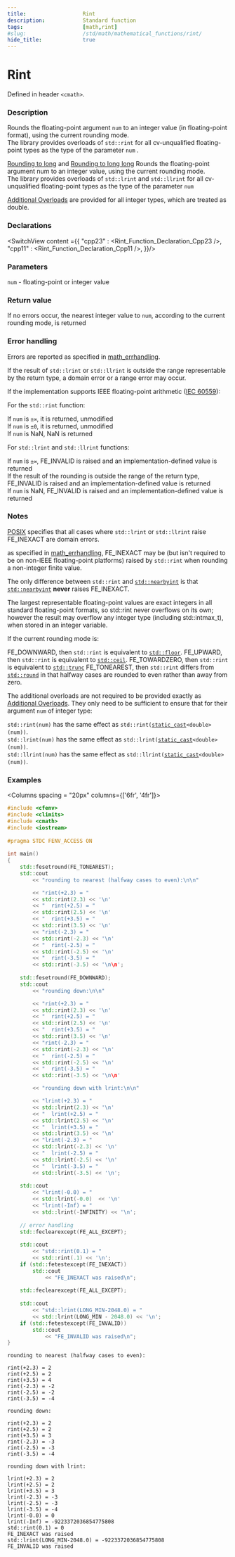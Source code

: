```yaml
---
title:                  Rint
description:            Standard function
tags:                   [math,rint]
#slug:                  /std/math/mathematical_functions/rint/
hide_title:             true
---
```




# Rint

Defined in header `<cmath>`.

### Description

Rounds the floating-point argument <code>num</code> to an integer value (in floating-point format), using the current rounding mode. <br/>
&#8203;<Since v='cpp23'>The library provides overloads of <code>std::rint</code> for all cv-unqualified floating-point types as the type of the parameter <code>num</code> </Since>.

&#8203;<a href='#declarations'>Rounding to long</a> and <a href='#declarations'>Rounding to long long</a> Rounds the floating-point argument num to an integer value, using the current rounding mode. <br/>
&#8203;<Since v='cpp23'>The library provides overloads of <code>std::lrint</code> and <code>std::llrint</code> for all cv-unqualified floating-point types as the type of the parameter <code>num</code> </Since><br/>

&#8203;<a href='#declarations'>Additional Overloads</a> are provided for all integer types, which are treated as <span class='col-lb'>double</span>.

### Declarations

<SwitchView content ={{
    "cpp23" : <Rint_Function_Declaration_Cpp23 />,
    "cpp11" : <Rint_Function_Declaration_Cpp11 />,
}}/>

### Parameters
 
&#8203;<code>num</code> - floating-point or integer value

### Return value

If no errors occur, the nearest integer value to <code>num</code>, according to the current rounding mode, is returned

### Error handling

Errors are reported as specified in <a href='/docs/std/math/math_errhandling'>math_errhandling</a>.

If the result of `std::lrint` or `std::llrint` is outside the range representable by the return type, a domain error or a range error may occur.

If the implementation supports IEEE floating-point arithmetic (<a href='https://www.iso.org/standard/80985.html'>IEC 60559</a>):

For the `std::rint` function:<br/>

If <code>num</code> is `±∞`, it is returned, unmodified<br/>
If <code>num</code> is `±0`, it is returned, unmodified<br/>
If <code>num</code> is NaN, NaN is returned<br/>

For `std::lrint` and `std::llrint` functions:<br/>

If <code>num</code> is `±∞`, FE_INVALID is raised and an implementation-defined value is returned<br/>
If the result of the rounding is outside the range of the return type, FE_INVALID is raised and an implementation-defined value is returned<br/>
If <code>num</code> is NaN, FE_INVALID is raised and an implementation-defined value is returned<br/>

### Notes

[POSIX](https://pubs.opengroup.org/onlinepubs/9699919799/functions/lrint.html) 
specifies that all cases where `std::lrint` or `std::llrint` raise FE_INEXACT are domain errors.

as specified in <a href='/docs/std/math/math_errhandling'>math_errhandling</a>, FE_INEXACT may be (but isn't required to be on non-IEEE floating-point platforms) raised by `std::rint` when rounding a non-integer finite value.

The only difference between `std::rint` and <a href='/docs/std/math/mathematical_functions/nearbyint'><code>std::nearbyint</code></a> is that <a href='/docs/std/math/mathematical_functions/nearbyint'><code>std::nearbyint</code></a> **never** raises FE_INEXACT.

The largest representable floating-point values are exact integers in all standard floating-point formats, so std::rint never overflows on its own; however the result may overflow any integer type (including std::intmax_t), when stored in an integer variable.

If the current rounding mode is:

FE_DOWNWARD, then `std::rint` is equivalent to <a href='/docs/std/math/mathematical_functions/floor'><code>std::floor</code></a>.
FE_UPWARD, then `std::rint` is equivalent to <a href='/docs/std/math/mathematical_functions/ceil'><code>std::ceil</code></a>.
FE_TOWARDZERO, then `std::rint` is equivalent to <a href='/docs/std/math/mathematical_functions/trunc'><code>std::trunc</code></a>
FE_TONEAREST, then `std::rint` differs from <a href='/docs/std/math/mathematical_functions/round'><code>std::round</code></a> in that halfway cases are rounded to even rather than away from zero.

The additional overloads are not required to be provided exactly as <a href='#declarations'>Additional Overloads</a>. They only need to be sufficient to ensure that for their argument <code>num</code> of integer type:

`std::rint(num)` has the same effect as <code>std::rint(<a href='/docs/std/lang-support/static_cast'>static_cast</a>&lt;<span class='col-lb'>double</span>&gt;(num))</code>.<br/>
`std::lrint(num)` has the same effect as <code>std::lrint(<a href='/docs/std/lang-support/static_cast'>static_cast</a>&lt;<span class='col-lb'>double</span>&gt;(num))</code>.<br/>
`std::llrint(num)` has the same effect as <code>std::llrint(<a href='/docs/std/lang-support/static_cast'>static_cast</a>&lt;<span class='col-lb'>double</span>&gt;(num))</code>.<br/>

### Examples

<Columns spacing = "20px" columns={['6fr', '4fr']}>
<div>

```cpp
#include <cfenv>
#include <climits>
#include <cmath>
#include <iostream>
 
#pragma STDC FENV_ACCESS ON
 
int main()
{
    std::fesetround(FE_TONEAREST);
    std::cout 
        << "rounding to nearest (halfway cases to even):\n\n"

        << "rint(+2.3) = " 
        << std::rint(2.3) << '\n'
        << "  rint(+2.5) = " 
        << std::rint(2.5) << '\n'
        << "  rint(+3.5) = " 
        << std::rint(3.5) << '\n'
        << "rint(-2.3) = " 
        << std::rint(-2.3) << '\n'
        << "  rint(-2.5) = " 
        << std::rint(-2.5) << '\n'
        << "  rint(-3.5) = " 
        << std::rint(-3.5) << '\n\n';
 
    std::fesetround(FE_DOWNWARD);
    std::cout 
        << "rounding down:\n\n" 

        << "rint(+2.3) = " 
        << std::rint(2.3) << '\n'
        << "  rint(+2.5) = " 
        << std::rint(2.5) << '\n'
        << "  rint(+3.5) = " 
        << std::rint(3.5) << '\n'
        << "rint(-2.3) = " 
        << std::rint(-2.3) << '\n'
        << "  rint(-2.5) = " 
        << std::rint(-2.5) << '\n'
        << "  rint(-3.5) = " 
        << std::rint(-3.5) << '\n\n'

        << "rounding down with lrint:\n\n" 

        << "lrint(+2.3) = " 
        << std::lrint(2.3) << '\n'
        << "  lrint(+2.5) = " 
        << std::lrint(2.5) << '\n'
        << "  lrint(+3.5) = " 
        << std::lrint(3.5) << '\n'
        << "lrint(-2.3) = " 
        << std::lrint(-2.3) << '\n'
        << "  lrint(-2.5) = " 
        << std::lrint(-2.5) << '\n'
        << "  lrint(-3.5) = " 
        << std::lrint(-3.5) << '\n';
 
    std::cout 
        << "lrint(-0.0) = " 
        << std::lrint(-0.0)  << '\n'
        << "lrint(-Inf) = " 
        << std::lrint(-INFINITY) << '\n';
 
    // error handling
    std::feclearexcept(FE_ALL_EXCEPT);
 
    std::cout 
        << "std::rint(0.1) = " 
        << std::rint(.1) << '\n';
    if (std::fetestexcept(FE_INEXACT))
        std::cout 
            << "FE_INEXACT was raised\n";
 
    std::feclearexcept(FE_ALL_EXCEPT);
 
    std::cout 
        << "std::lrint(LONG_MIN-2048.0) = "
        << std::lrint(LONG_MIN - 2048.0) << '\n';
    if (std::fetestexcept(FE_INVALID))
        std::cout 
            << "FE_INVALID was raised\n";
}

```

</div><div>

```plaintext title="Possible Result"
rounding to nearest (halfway cases to even): 

rint(+2.3) = 2  
rint(+2.5) = 2  
rint(+3.5) = 4
rint(-2.3) = -2  
rint(-2.5) = -2  
rint(-3.5) = -4

rounding down:

rint(+2.3) = 2  
rint(+2.5) = 2  
rint(+3.5) = 3
rint(-2.3) = -3  
rint(-2.5) = -3  
rint(-3.5) = -4

rounding down with lrint:

lrint(+2.3) = 2  
lrint(+2.5) = 2  
lrint(+3.5) = 3
lrint(-2.3) = -3  
lrint(-2.5) = -3  
lrint(-3.5) = -4
lrint(-0.0) = 0
lrint(-Inf) = -9223372036854775808
std::rint(0.1) = 0
FE_INEXACT was raised
std::lrint(LONG_MIN-2048.0) = -9223372036854775808
FE_INVALID was raised
```

</div>
</Columns>
